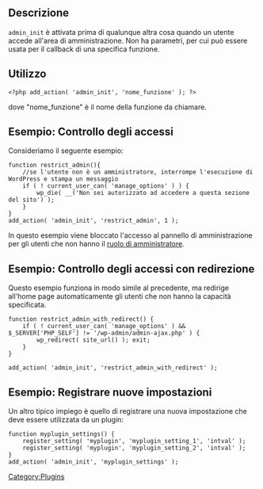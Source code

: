 {{Languages|
{{en|Plugin_API/Action_Reference/admin_init}}
{{it|API dei plugin/Riferimento azioni/admin_init}}
}}

== Descrizione ==

<tt>admin_init</tt> è attivata prima di qualunque altra cosa quando un utente accede all'area di amministrazione. Non ha parametri, per cui può essere usata per il callback di una specifica funzione.

== Utilizzo ==

<pre><?php add_action( 'admin_init', 'nome_funzione' ); ?></pre>

dove "nome_funzione" è il nome della funzione da chiamare.

== Esempio: Controllo degli accessi ==

Consideriamo il seguente esempio:

<pre>
function restrict_admin(){
	//se l'utente non è un amministratore, interrompe l'esecuzione di WordPress e stampa un messaggio
	if ( ! current_user_can( 'manage_options' ) ) {
		wp_die( __('Non sei autorizzato ad accedere a questa sezione del sito') );
	}
}
add_action( 'admin_init', 'restrict_admin', 1 );
</pre>

In questo esempio viene bloccato l'accesso al pannello di amministrazione per gli utenti che non hanno il [[Roles_and_Capabilities#Administrator|ruolo di amministratore]].

== Esempio: Controllo degli accessi con redirezione ==

Questo esempio funziona in modo simile al precedente, ma redirige all'home page automaticamente gli utenti che non hanno la capacità specificata.

<pre>
function restrict_admin_with_redirect() {
	if ( ! current_user_can( 'manage_options' ) && $_SERVER['PHP_SELF'] != '/wp-admin/admin-ajax.php' ) {
		wp_redirect( site_url() ); exit;
	}
}

add_action( 'admin_init', 'restrict_admin_with_redirect' );
</pre>

== Esempio: Registrare nuove impostazioni ==

Un altro tipico impiego è quello di registrare una nuova impostazione che deve essere utilizzata da un plugin:

<pre>
function myplugin_settings() {
    register_setting( 'myplugin', 'myplugin_setting_1', 'intval' );
    register_setting( 'myplugin', 'myplugin_setting_2', 'intval' );
}
add_action( 'admin_init', 'myplugin_settings' );
</pre>

[[Category:Plugins]]